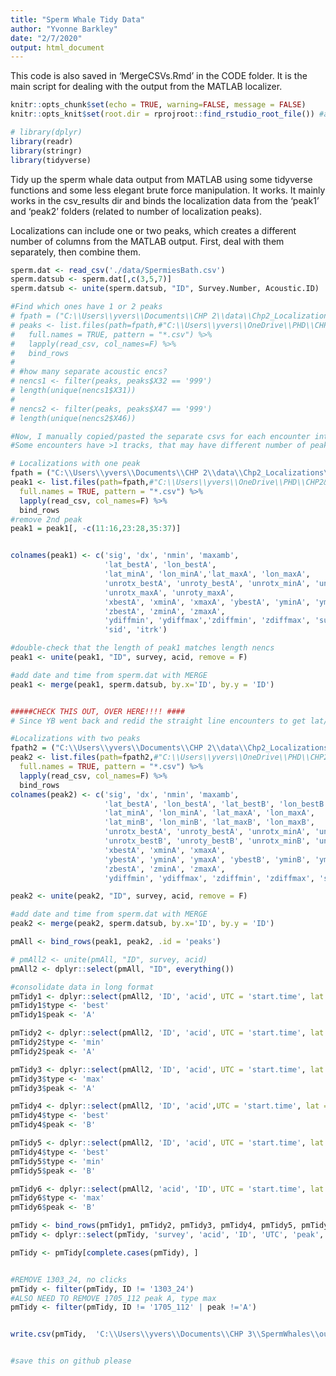 ```yaml
---
title: "Sperm Whale Tidy Data"
author: "Yvonne Barkley"
date: "2/7/2020"
output: html_document
---
```

This code is also saved in 'MergeCSVs.Rmd' in the CODE folder. It is the main script for dealing with the output from the MATLAB localizer.

```r
knitr::opts_chunk$set(echo = TRUE, warning=FALSE, message = FALSE)
knitr::opts_knit$set(root.dir = rprojroot::find_rstudio_root_file()) #allows for finding dir different than the code's dir

```


```r
# library(dplyr)
library(readr)
library(stringr)
library(tidyverse)
```


Tidy up the sperm whale data output from MATLAB using some tidyverse functions and some less elegant brute force manipulation. It works.
It mainly works in the csv_results dir and binds the localization data from the 'peak1' and 'peak2' folders (related to number of localization peaks). 


Localizations can include one or two peaks, which creates a different number of columns from the MATLAB output. 
First, deal with them separately, then combine them.
```r
sperm.dat <- read_csv('./data/SpermiesBath.csv')
sperm.datsub <- sperm.dat[,c(3,5,7)]
sperm.datsub <- unite(sperm.datsub, "ID", Survey.Number, Acoustic.ID)

#Find which ones have 1 or 2 peaks
# fpath = ("C:\\Users\\yvers\\Documents\\CHP 2\\data\\Chp2_Localizations\\csv_results")
# peaks <- list.files(path=fpath,#"C:\\Users\\yvers\\OneDrive\\PHD\\CHP2&3-Sperm\\code\\Simulation\\2_simdata",
#   full.names = TRUE, pattern = "*.csv") %>%
#   lapply(read_csv, col_names=F) %>% 
#   bind_rows 
# 
# #how many separate acoustic encs?
# nencs1 <- filter(peaks, peaks$X32 == '999')
# length(unique(nencs1$X31))
# 
# nencs2 <- filter(peaks, peaks$X47 == '999')
# length(unique(nencs2$X46))

```


```r
#Now, I manually copied/pasted the separate csvs for each encounter into the peak1 or peak2 folder in 'csv_results' Chp2_Localizations.
#Some encounters have >1 tracks, that may have different number of peaks, be aware.

# Localizations with one peak
fpath = ("C:\\Users\\yvers\\Documents\\CHP 2\\data\\Chp2_Localizations\\csv_results\\peak1")
peak1 <- list.files(path=fpath,#"C:\\Users\\yvers\\OneDrive\\PHD\\CHP2&3-Sperm\\code\\Simulation\\2_simdata",
  full.names = TRUE, pattern = "*.csv") %>%
  lapply(read_csv, col_names=F) %>% 
  bind_rows 
#remove 2nd peak
peak1 = peak1[, -c(11:16,23:28,35:37)]


colnames(peak1) <- c('sig', 'dx', 'nmin', 'maxamb', 
                     'lat_bestA', 'lon_bestA', 
                     'lat_minA', 'lon_minA','lat_maxA', 'lon_maxA',
                     'unrotx_bestA', 'unroty_bestA', 'unrotx_minA', 'unroty_minA',
                     'unrotx_maxA', 'unroty_maxA',
                     'xbestA', 'xminA', 'xmaxA', 'ybestA', 'yminA', 'ymaxA', 
                     'zbestA', 'zminA', 'zmaxA', 
                     'ydiffmin', 'ydiffmax','zdiffmin', 'zdiffmax', 'survey', 'acid',
                     'sid', 'itrk')

#double-check that the length of peak1 matches length nencs
peak1 <- unite(peak1, "ID", survey, acid, remove = F)

#add date and time from sperm.dat with MERGE
peak1 <- merge(peak1, sperm.datsub, by.x='ID', by.y = 'ID')


#####CHECK THIS OUT, OVER HERE!!!! ####
# Since YB went back and redid the straight line encounters to get lat/lons for the second peaks, the encounters that truly only had a single peak need to have the columns with the second peak locations dealt with...THEY ARE DEALT WITH line 63

```

```r
#Localizations with two peaks
fpath2 = ("C:\\Users\\yvers\\Documents\\CHP 2\\data\\Chp2_Localizations\\csv_results\\peak2")
peak2 <- list.files(path=fpath2,#"C:\\Users\\yvers\\OneDrive\\PHD\\CHP2&3-Sperm\\code\\Simulation\\2_simdata",
  full.names = TRUE, pattern = "*.csv") %>%
  lapply(read_csv, col_names=F) %>% 
  bind_rows 
colnames(peak2) <- c('sig', 'dx', 'nmin', 'maxamb', 
                     'lat_bestA', 'lon_bestA', 'lat_bestB', 'lon_bestB', 
                     'lat_minA', 'lon_minA', 'lat_maxA', 'lon_maxA',  
                     'lat_minB', 'lon_minB', 'lat_maxB', 'lon_maxB',
                     'unrotx_bestA', 'unroty_bestA', 'unrotx_minA', 'unroty_minA', 'unrotx_maxA', 'unroty_maxA',
                     'unrotx_bestB', 'unroty_bestB', 'unrotx_minB', 'unroty_minB', 'unrotx_maxB', 'unroty_maxB',
                     'xbestA', 'xminA', 'xmaxA', 
                     'ybestA', 'yminA', 'ymaxA', 'ybestB', 'yminB', 'ymaxB',
                     'zbestA', 'zminA', 'zmaxA', 
                     'ydiffmin', 'ydiffmax', 'zdiffmin', 'zdiffmax', 'survey', 'acid', 'sid', 'itrk')

peak2 <- unite(peak2, "ID", survey, acid, remove = F)

#add date and time from sperm.dat with MERGE
peak2 <- merge(peak2, sperm.datsub, by.x='ID', by.y = 'ID')


```

```r



pmAll <- bind_rows(peak1, peak2, .id = 'peaks')

# pmAll2 <- unite(pmAll, "ID", survey, acid)
pmAll2 <- dplyr::select(pmAll, "ID", everything())

#consolidate data in long format
pmTidy1 <- dplyr::select(pmAll2, 'ID', 'acid', UTC = 'start.time', lat = 'lat_bestA', lon = 'lon_bestA', itrk = 'itrk', survey = 'survey', pdist = 'ybestA')
pmTidy1$type <- 'best'
pmTidy1$peak <- 'A'

pmTidy2 <- dplyr::select(pmAll2, 'ID', 'acid', UTC = 'start.time', lat = 'lat_minA', lon = 'lon_minA', itrk = 'itrk', survey = 'survey', pdist = 'yminA')
pmTidy2$type <- 'min'
pmTidy2$peak <- 'A'

pmTidy3 <- dplyr::select(pmAll2, 'ID', 'acid', UTC = 'start.time', lat = 'lat_maxA', lon = 'lon_maxA', itrk = 'itrk', survey = 'survey', pdist = 'ymaxA')
pmTidy3$type <- 'max'
pmTidy3$peak <- 'A'

pmTidy4 <- dplyr::select(pmAll2, 'ID', 'acid',UTC = 'start.time', lat = 'lat_bestB', lon = 'lon_bestB', itrk = 'itrk', survey = 'survey', pdist = 'ybestB')
pmTidy4$type <- 'best'
pmTidy4$peak <- 'B'

pmTidy5 <- dplyr::select(pmAll2, 'ID', 'acid', UTC = 'start.time', lat = 'lat_minB', lon = 'lon_minB', itrk = 'itrk', survey = 'survey', pdist = 'yminB')
pmTidy4$type <- 'best'
pmTidy5$type <- 'min'
pmTidy5$peak <- 'B'

pmTidy6 <- dplyr::select(pmAll2, 'acid', 'ID', UTC = 'start.time', lat = 'lat_maxB', lon = 'lon_maxB', itrk = 'itrk', survey = 'survey', pdist = 'ymaxB')
pmTidy6$type <- 'max'
pmTidy6$peak <- 'B'

pmTidy <- bind_rows(pmTidy1, pmTidy2, pmTidy3, pmTidy4, pmTidy5, pmTidy6)
pmTidy <- dplyr::select(pmTidy, 'survey', 'acid', 'ID', 'UTC', 'peak', 'itrk', 'type', 'lat' ,'lon', 'pdist')

pmTidy <- pmTidy[complete.cases(pmTidy), ]


#REMOVE 1303_24, no clicks
pmTidy <- filter(pmTidy, ID != '1303_24')
#ALSO NEED TO REMOVE 1705_112 peak A, type max
pmTidy <- filter(pmTidy, ID != '1705_112' | peak !='A')


write.csv(pmTidy,  'C:\\Users\\yvers\\Documents\\CHP 3\\SpermWhales\\output/Spermies_20200310.csv', row.names = F)


#save this on github please 
```


